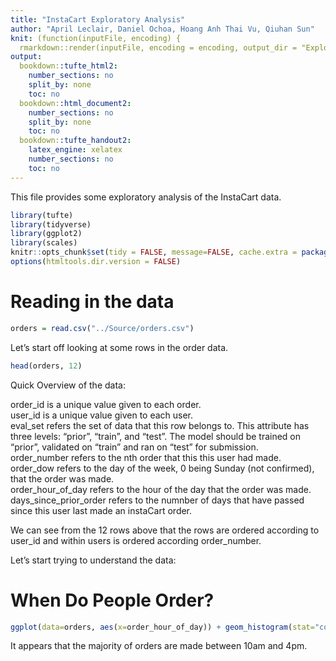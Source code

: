 ```yaml
---
title: "InstaCart Exploratory Analysis"
author: "April Leclair, Daniel Ochoa, Hoang Anh Thai Vu, Qiuhan Sun"
knit: (function(inputFile, encoding) {
  rmarkdown::render(inputFile, encoding = encoding, output_dir = "ExploratoryAnalysis_HTML_Output") })
output:
  bookdown::tufte_html2:
    number_sections: no
    split_by: none
    toc: no
  bookdown::html_document2:
    number_sections: no
    split_by: none
    toc: no
  bookdown::tufte_handout2:
    latex_engine: xelatex
    number_sections: no
    toc: no
---
```


This file provides some exploratory analysis of the InstaCart data.

```r
library(tufte)
library(tidyverse)
library(ggplot2)
library(scales)
knitr::opts_chunk$set(tidy = FALSE, message=FALSE, cache.extra = packageVersion('tufte'))
options(htmltools.dir.version = FALSE)
```

# Reading in the data
```r
orders = read.csv("../Source/orders.csv")
```

Let's start off looking at some rows in the order data.
```r
head(orders, 12)
```

Quick Overview of the data:

order_id is a unique value given to each order.  
user_id is a unique value given to each user.  
eval_set refers the set of data that this row belongs to. This attribute has three levels: "prior", "train", and "test". The model should be trained on "prior", validated on "train" and ran on "test" for submission.  
order_number refers to the nth order that this this user had made.  
order_dow refers to the day of the week, 0 being Sunday (not confirmed), that the order was made.  
order_hour_of_day refers to the hour of the day that the order was made.  
days_since_prior_order refers to the numnber of days that have passed since this user last made an instaCart order.  

We can see from the 12 rows above that the rows are ordered according to user_id and within users is ordered according order_number. 

Let's start trying to understand the data:

# When Do People Order?

```r
ggplot(data=orders, aes(x=order_hour_of_day)) + geom_histogram(stat="count", fill="seagreen4") + scale_y_continuous(labels = comma) + labs(x="Hour of day", y ="Number of orders", title="Orders by Hour of Day")
```
It appears that the majority of orders are made between 10am and 4pm.